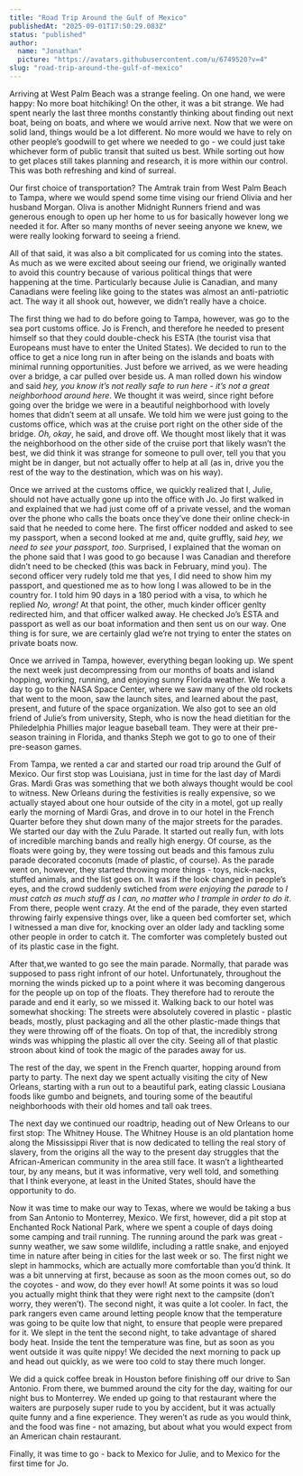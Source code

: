 ```yaml
---
title: "Road Trip Around the Gulf of Mexico"
publishedAt: "2025-09-01T17:50:29.083Z"
status: "published"
author:
  name: "Jonathan"
  picture: "https://avatars.githubusercontent.com/u/6749520?v=4"
slug: "road-trip-around-the-gulf-of-mexico"
---
```


Arriving at West Palm Beach was a strange feeling. On one hand, we were happy: No more boat hitchiking! On the other, it was a bit strange. We had spent nearly the last three months constantly thinking about finding out next boat, being on boats, and where we would arrive next. Now that we were on solid land, things would be a lot different. No more would we have to rely on other people’s goodwill to get where we needed to go - we could just take whichever form of public transit that suited us best. While sorting out how to get places still takes planning and research, it is more within our control. This was both refreshing and kind of surreal.

Our first choice of transportation? The Amtrak train from West Palm Beach to Tampa, where we would spend some time vising our friend Olivia and her husband Morgan. Oliva is another Midnight Runners friend and was generous enough to open up her home to us for basically however long we needed it for. After so many months of never seeing anyone we knew, we were really looking forward to seeing a friend.

All of that said, it was also a bit complicated for us coming into the states. As much as we were excited about seeing our friend, we originally wanted to avoid this country because of various political things that were happening at the time. Particularly because Julie is Canadian, and many Canadians were feeling like going to the states was almost an anti-patriotic act. The way it all shook out, however, we didn’t really have a choice.

The first thing we had to do before going to Tampa, however, was go to the sea port customs office. Jo is French, and therefore he needed to present himself so that they could double-check his ESTA (the tourist visa that Europeans must have to enter the United States). We decided to run to the office to get a nice long run in after being on the islands and boats with minimal running opportunities. Just before we arrived, as we were heading over a bridge, a car pulled over beside us. A man rolled down his window and said *hey, you know it’s not really safe to run here - it’s not a great neighborhood around here*. We thought it was weird, since right before going over the bridge we were in a beautiful neighborhood with lovely homes that didn’t seem at all unsafe. We told him we were just going to the customs office, which was at the cruise port right on the other side of the bridge. *Oh, okay*, he said, and drove off. We thought most likely that it was the neighborhood on the other side of the cruise port that likely wasn’t the best, we did think it was strange for someone to pull over, tell you that you might be in danger, but not actually offer to help at all (as in, drive you the rest of the way to the destination, which was on his way). 

Once we arrived at the customs office, we quickly realized that I, Julie, should not have actually gone up into the office with Jo. Jo first walked in and explained that we had just come off of a private vessel, and the woman over the phone who calls the boats once they’ve done their online check-in said that he needed to come here. The first officer nodded and asked to see my passport, when a second looked at me and, quite gruffly, said *hey, we need to see your passport, too*. Surprised, I explained that the woman on the phone said that I was good to go because I was Canadian and therefore didn’t need to be checked (this was back in February, mind you). The second officer very rudely told me that yes, I did need to show him my passport, and questioned me as to how long I was allowed to be in the country for. I told him 90 days in a 180 period with a visa, to which he replied *No, wrong!* At that point, the other, much kinder officer genlty redirected him, and that officer walked away. He checked Jo’s ESTA and passport as well as our boat information and then sent us on our way. One thing is for sure, we are certainly glad we’re not trying to enter the states on private boats now.

Once we arrived in Tampa, however, everything began looking up. We spent the next week just decompressing from our months of boats and island hopping, working, running, and enjoying sunny Florida weather. We took a day to go to the NASA Space Center, where we saw many of the old rockets that went to the moon, saw the launch sites, and learned about the past, present, and future of the space organization. We also got to see an old friend of Julie’s from university, Steph, who is now the head dietitian for the Philedelphia Phillies major league baseball team. They were at their pre-season training in Florida, and thanks Steph we got to go to one of their pre-season games. 

From Tampa, we rented a car and started our road trip around the Gulf of Mexico. Our first stop was Louisiana, just in time for the last day of Mardi Gras. Mardi Gras was something that we both always thought would be cool to witness. New Orleans during the festivities is really expensive, so we actually stayed about one hour outside of the city in a motel, got up really early the morning of Mardi Gras, and drove in to our hotel in the French Quarter before they shut down many of the major streets for the parades. We started our day with the Zulu Parade. It started out really fun, with lots of incredible marching bands and really high energy. Of course, as the floats were going by, they were tossing out beads and this famous zulu parade decorated coconuts (made of plastic, of course). As the parade went on, however, they started throwing more things - toys, nick-nacks, stuffed animals, and the list goes on. It was if the look changed in people’s eyes, and the crowd suddenly swtiched from *were enjoying the parade* to *I must catch as much stuff as I can, no matter who I trample in order to do it*. From there, people went crazy. At the end of the parade, they even started throwing fairly expensive things over, like a queen bed comforter set, which I witnessed a man dive for, knocking over an older lady and tackling some other people in order to catch it. The comforter was completely busted out of its plastic case in the fight.

After that,we wanted to go see the main parade. Normally, that parade was supposed to pass right infront of our hotel. Unfortunately, throughout the morning the winds picked up to a point where it was becoming dangerous for the people up on top of the floats. They therefore had to reroute the parade and end it early, so we missed it. Walking back to our hotel was somewhat shocking: The streets were absolutely covered in plastic - plastic beads, mostly, plust packaging and all the other plastic-made things that they were throwing off of the floats. On top of that, the incredibly strong winds was whipping the plastic all over the city. Seeing all of that plastic stroon about kind of took the magic of the parades away for us. 

The rest of the day, we spent in the French quarter, hopping around from party to party. The next day we spent actually visiting the city of New Orleans, starting with a run out to a beautiful park, eating classic Lousiana foods like gumbo and beignets, and touring some of the beautiful neighborhoods with their old homes and tall oak trees. 

The next day we continued our roadtrip, heading out of New Orleans to our first stop: The Whitney House. The Whitney House is an old plantation home along the Mississippi River that is now dedicated to telling the real story of slavery, from the origins all the way to the present day struggles that the African-American community in the area still face. It wasn’t a lighthearted tour, by any means, but it was informative, very well told, and something that I think everyone, at least in the United States, should have the opportunity to do. 

Now it was time to make our way to Texas, where we would be taking a bus from San Antonio to Monterrey, Mexico. We first, however, did a pit stop at Enchanted Rock National Park, where we spent a couple of days doing some camping and trail running. The running around the park was great - sunny weather, we saw some wildlife, including a rattle snake, and enjoyed time in nature after being in cities for the last week or so. The first night we slept in hammocks, which are actually more comfortable than you’d think. It was a bit unnerving at first, because as soon as the moon comes out, so do the coyotes - and wow, do they ever howl! At some points it was so loud you actually might think that they were right next to the campsite (don’t worry, they weren’t). The second night, it was quite a lot cooler. In fact, the park rangers even came around letting people know that the temperature was going to be quite low that night, to ensure that people were prepared for it. We slept in the tent the second night, to take advantage of shared body heat. Inside the tent the temperature was fine, but as soon as you went outside it was quite nippy! We decided the next morning to pack up and head out quickly, as we were too cold to stay there much longer. 

We did a quick coffee break in Houston before finishing off our drive to San Antonio. From there, we bummed around the city for the day, waiting for our night bus to Monterrey. We ended up going to that restaurant where the waiters are purposely super rude to you by accident, but it was actually quite funny and a fine experience. They weren’t as rude as you would think, and the food was fine - not amazing, but about what you would expect from an American chain restaurant.

Finally, it was time to go - back to Mexico for Julie, and to Mexico for the first time for Jo.